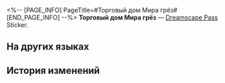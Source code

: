 <%-- [PAGE_INFO]
PageTitle=#Торговый дом Мира грёз#
[END_PAGE_INFO] --%>
{{Предмет Инфобокс
|id          = 223101
|Изображение = Dreamscape Pass Sticker Торговый дом Мира грёз.png
|Тип         = Dreamscape Pass Sticker
|Тип2        = Красивая жизнь Stickers
|Инвентарь   = 
|Редкость    = 4
|Эффект      = 
|Описание    = Пронумерованные наклейки, используемые для украшения дневника сновидений. Бывают самыми разными.
|Источник1   = [[Откроется при прохождении миссии Освоения]]
}}
{{Описание|Это способ разбогатеть, ничего не делая.}}
'''Торговый дом Мира грёз''' — [[Dreamscape Pass]] Sticker.

==На других языках==
{{На других языках
|en   = Dreamscape Sales Store
|zhs  = 梦境贩售店
|zht  = 夢境販售店
|ja   = 夢境ショップ
|ko   = 꿈세계 판매점
|es   = Tienda de paisajes oníricos
|fr   = Boutique du Pays des rêves
|ru   = Торговый дом Мира грёз
|th   = ร้านค้าแดนฝัน
|vi   = Cửa Hàng Bán Cõi Mộng
|de   = Traumlandschaft-Shop
|id   = Dreamscape Sales Store
|pt   = Loja de Ofertas do Mundonírico
}}

==История изменений==
{{История изменений|3.5}}